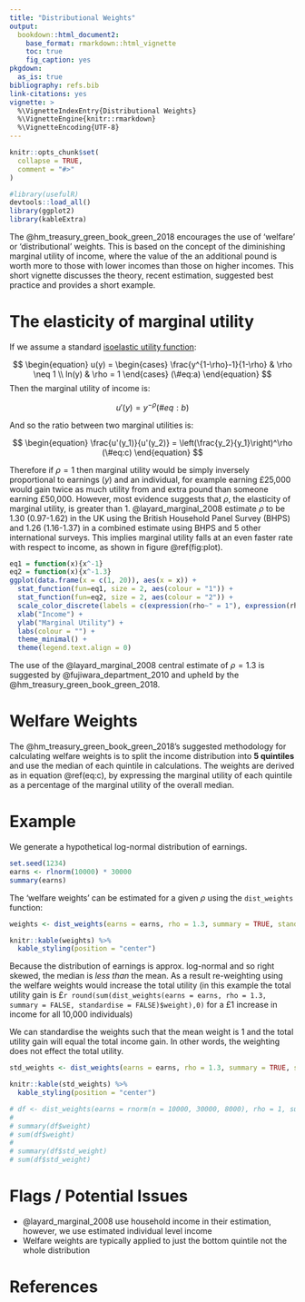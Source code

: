 ```yaml
---
title: "Distributional Weights"
output:
  bookdown::html_document2:
    base_format: rmarkdown::html_vignette
    toc: true
    fig_caption: yes
pkgdown:
  as_is: true
bibliography: refs.bib
link-citations: yes
vignette: >
  %\VignetteIndexEntry{Distributional Weights}
  %\VignetteEngine{knitr::rmarkdown}
  %\VignetteEncoding{UTF-8}
---
```


```r
knitr::opts_chunk$set(
  collapse = TRUE,
  comment = "#>"
)
```

```r
#library(usefulR)
devtools::load_all()
library(ggplot2)
library(kableExtra)
```

The @hm_treasury_green_book_green_2018 encourages the use of 'welfare' or 'distributional' weights. This is based on the concept of the diminishing marginal utility of income, where the value of the an additional pound is worth more to those with lower incomes than those on higher incomes. This short vignette discusses the theory, recent estimation, suggested best practice and provides a short example.

# The elasticity of marginal utility

If we assume a standard [isoelastic utility function](https://en.wikipedia.org/wiki/Isoelastic_utility):

$$
\begin{equation}
  u(y) = \begin{cases}
         \frac{y^{1-\rho}-1}{1-\rho} & \rho \neq 1 \\
         ln(y) & \rho = 1
         \end{cases}
  (\#eq:a)
\end{equation}
$$
Then the marginal utility of income is:

$$
\begin{equation}
  u'(y) = y^{-\rho}
  (\#eq:b)
\end{equation}
$$

And so the ratio between two marginal utilities is:

$$
\begin{equation}
  \frac{u'(y_1)}{u'(y_2)} = \left(\frac{y_2}{y_1}\right)^\rho
  (\#eq:c)
\end{equation}
$$

Therefore if $\rho = 1$ then marginal utility would be simply inversely proportional to earnings ($y$) and an individual, for example earning £25,000 would gain twice as much utility from and extra pound than someone earning £50,000. However, most evidence suggests that $\rho$, the elasticity of marginal utility, is greater than 1. @layard_marginal_2008 estimate $\rho$ to be 1.30 (0.97-1.62) in the UK using the British Household Panel Survey (BHPS) and 1.26 (1.16-1.37) in a combined estimate using BHPS and 5 other international surveys. This implies marginal utility falls at an even faster rate with respect to income, as shown in figure \@ref(fig:plot). 

```r

eq1 = function(x){x^-1}
eq2 = function(x){x^-1.3}
ggplot(data.frame(x = c(1, 20)), aes(x = x)) + 
  stat_function(fun=eq1, size = 2, aes(colour = "1")) +
  stat_function(fun=eq2, size = 2, aes(colour = "2")) +
  scale_color_discrete(labels = c(expression(rho~" = 1"), expression(rho~"= 1.3"))) +
  xlab("Income") +
  ylab("Marginal Utility") +
  labs(colour = "") +
  theme_minimal() +
  theme(legend.text.align = 0)


```

The use of the @layard_marginal_2008 central estimate of $\rho = 1.3$ is suggested by @fujiwara_department_2010 and upheld by the @hm_treasury_green_book_green_2018. 

# Welfare Weights

The @hm_treasury_green_book_green_2018's suggested methodology for calculating welfare weights is to split the income distribution into **5 quintiles** and use the median of each quintile in calculations. The weights are derived as in equation \@ref(eq:c), by expressing the marginal utility of each quintile as a percentage of the marginal utility of the overall median.


# Example

We generate a hypothetical log-normal distribution of earnings.

```r
set.seed(1234)
earns <- rlnorm(10000) * 30000
summary(earns)
```

The 'welfare weights' can be estimated for a given $\rho$ using the `dist_weights` function:

```r
weights <- dist_weights(earns = earns, rho = 1.3, summary = TRUE, standardise = FALSE)
```
```r
knitr::kable(weights) %>% 
  kable_styling(position = "center")
```

Because the distribution of earnings is approx. log-normal and so right skewed, the median is _less than_ the mean. As a result re-weighting using the welfare weights would increase the total utility (in this example the total utility gain is £`r round(sum(dist_weights(earns = earns, rho = 1.3, summary = FALSE, standardise = FALSE)$weight),0)` for a £1 increase in income for all 10,000 individuals)

We can standardise the weights such that the mean weight is 1 and the total utility gain will equal the total income gain. In other words, the weighting does not effect the total utility.

```r
std_weights <- dist_weights(earns = earns, rho = 1.3, summary = TRUE, standardise = TRUE)
```
```r
knitr::kable(std_weights) %>% 
  kable_styling(position = "center")
```


```r
# df <- dist_weights(earns = rnorm(n = 10000, 30000, 8000), rho = 1, summary = FALSE, standardise = TRUE)
# 
# summary(df$weight)
# sum(df$weight)
# 
# summary(df$std_weight)
# sum(df$std_weight)
```

# Flags / Potential Issues

- @layard_marginal_2008 use household income in their estimation, however, we use estimated individual level income
- Welfare weights are typically applied to just the bottom quintile not the whole distribution

# References

